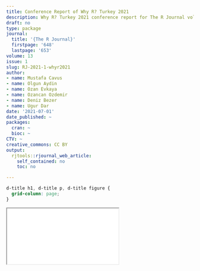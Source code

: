 ```yaml
---
title: Conference Report of Why R? Turkey 2021
description: Why R? Turkey 2021 conference report for The R Journal volume 13 issue 1 (2021)
draft: no
type: package
journal:
  title: '{The R Journal}'
  firstpage: '648'
  lastpage: '653'
volume: 13
issue: 1
slug: RJ-2021-1-whyr2021
author:
- name: Mustafa Cavus
- name: Olgun Aydin
- name: Ozan Evkaya
- name: Ozancan Ozdemir
- name: Deniz Bezer
- name: Ugur Dar
date: '2021-07-01'
date_published: ~
packages:
  cran: ~
  bioc: ~
CTV: ~
creative_commons: CC BY
output:
  rjtools::rjournal_web_article:
    self_contained: no
    toc: no

---
```


```css
d-title h1, d-title p, d-title figure {
  grid-column: page;
}
```

<div class="l-page">
  <object data="whyr2021.pdf" type="application/pdf" style="height:955px;width:100%">
    <iframe src="whyr2021.pdf"></iframe>
  </object>
</div>
